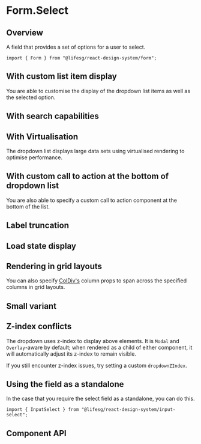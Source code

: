 
<Meta of={FormSelectStories} />

# Form.Select

## Overview

A field that provides a set of options for a user to select.

```tsx
import { Form } from "@lifesg/react-design-system/form";
```

<Canvas of={FormSelectStories.Select} />

## With custom list item display

You are able to customise the display of the dropdown list items as well as the selected option.

<Canvas of={FormSelectStories.WithCustomListItemDisplay} />

## With search capabilities

<Canvas of={FormSelectStories.WithSearch} />

## With Virtualisation

The dropdown list displays large data sets using virtualised rendering to optimise performance.

<Canvas of={FormSelectStories.Virtualisation} />

## With custom call to action at the bottom of dropdown list

You are also able to specify a custom call to action component at the bottom
of the list.

<Canvas of={FormSelectStories.WithCustomCallToAction} />

## Label truncation

<Canvas of={FormSelectStories.LabelTruncation} />

## Load state display

<Canvas of={FormSelectStories.LoadState} />

## Rendering in grid layouts

You can also specify [ColDiv's](/docs/core-layout-coldiv--docs)
column props to span across the specified columns in grid layouts.

<Canvas of={FormSelectStories.RenderingInGridLayout} />

## Small variant

<Canvas of={FormSelectStories.SmallVariant} />

## Z-index conflicts

The dropdown uses z-index to display above elements. It is `Modal` and
`Overlay`-aware by default; when rendered as a child of either component, it
will automatically adjust its z-index to remain visible.

If you still encounter z-index issues, try setting a custom `dropdownZIndex`.

## Using the field as a standalone

In the case that you require the select field as a standalone, you can do this.

```tsx
import { InputSelect } from "@lifesg/react-design-system/input-select";
```

<Canvas of={FormSelectStories.StandaloneUsage} />

## Component API

<PropsTable />
